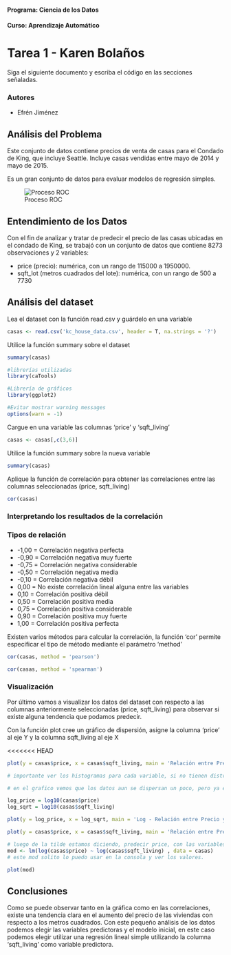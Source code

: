 #### Programa: Ciencia de los Datos
#### Curso: Aprendizaje Automático

# Tarea 1 - Karen Bolaños

Siga el siguiente documento y escriba el código en las secciones señaladas.

### Autores
   * Efrén Jiménez

## Análisis del Problema
Este conjunto de datos contiene precios de venta de casas para el Condado de King, que incluye Seattle. Incluye casas vendidas entre mayo de 2014 y mayo de 2015.

Es un gran conjunto de datos para evaluar modelos de regresión simples. 

![Proceso ROC](img/dataset-cover.jpg)

## Entendimiento de los Datos

Con el fin de analizar y tratar de predecir el precio de las casas ubicadas en el condado de King, se trabajó con un conjunto de datos que contiene 8273 observaciones y 2 variables:

- price (precio): numérica, con un rango de 115000 a 1950000.
- sqft_lot (metros cuadrados del lote): numérica, con un rango de 500 a 7730

## Análisis del dataset

Lea el dataset con la función read.csv y guárdelo en una variable

```r
casas <- read.csv('kc_house_data.csv', header = T, na.strings = '?')
```

Utilice la función summary sobre el dataset

```r
summary(casas)
```

```r
#librerías utilizadas
library(caTools)

#Librería de gráficos
library(ggplot2)

#Evitar mostrar warning messages
options(warn = -1)
```

Cargue en una variable las columnas 'price' y 'sqft_living'

```r
casas <- casas[,c(3,6)]
```

Utilice la función summary sobre la nueva variable

```r
summary(casas)
```

Aplique la función de correlación para obtener las correlaciones entre las columnas seleccionadas (price, sqft_living)

```r
cor(casas)
```

### Interpretando los resultados de la correlación

### Tipos de relación
- -1,00 = Correlación negativa perfecta
- -0,90 = Correlación negativa muy fuerte
- -0,75 = Correlación negativa considerable
- -0,50 = Correlación negativa media
- -0,10 = Correlación negativa débil
- 0,00  = No existe correlación lineal alguna entre las variables
- 0,10  = Correlación positiva débil
- 0,50  = Correlación positiva media
- 0,75 = Correlación positiva considerable
- 0,90  = Correlación positiva muy fuerte
- 1,00  = Correlación positiva perfecta

Existen varios métodos para calcular la correlación, la función 'cor' permite especificar el tipo de método mediante el parámetro 'method'

```r
cor(casas, method = 'pearson')
```

```r
cor(casas, method = 'spearman')
```

### Visualización

Por último vamos a visualizar los datos del dataset con respecto a las columnas anteriormente seleccionadas (price, sqft_living) para observar si existe alguna tendencia que podamos predecir.

Con la función plot cree un gráfico de dispersión, asigne la columna 'price' al eje Y y la columna sqft_living al eje X

<<<<<<< HEAD
```r
plot(y = casas$price, x = casas$sqft_living, main = 'Relación entre Precio y Metros cuadrados', ylab = 'price', xlab = 'sqft_living')
```


```r

# importante ver los histogramas para cada variable, si no tienen distribucion normal, entonces aplicarle log, es una opcion.

# en el grafico vemos que los datos aun se dispersan un poco, pero ya es menos.

log_price = log10(casas$price)
log_sqrt = log10(casas$sqft_living)

plot(y = log_price, x = log_sqrt, main = 'Log - Relación entre Precio y Metros cuadrados', ylab = 'price', xlab = 'sqft_living')

plot(y = casas$price, x = casas$sqft_living, main = 'Relación entre Precio y Metros cuadrados', ylab = 'price', xlab = 'sqft_living')
```


```r
# luego de la tilde estamos diciendo, predecir price, con las variables a la derecha.
mod <- lm(log(casas$price) ~ log(casas$sqft_living) , data = casas)
# este mod solito lo puedo usar en la consola y ver los valores.

plot(mod)
```


## Conclusiones

Como se puede observar tanto en la gráfica como en las correlaciones, existe una tendencia clara en el aumento del precio de las viviendas con respecto a los metros cuadrados. Con este pequeño análisis de los datos podemos elegir las variables predictoras y el modelo inicial, en este caso podemos elegir utilizar una regresión lineal simple utilizando la columna 'sqft_living' como variable predictora.


